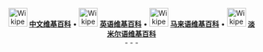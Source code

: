 <center>[[File:Wikipedia-logo-v2.svg|38px]] '''[[:zh:|中文维基百科]]''' • [[File:Wikipedia-logo-v2.svg|38px]] '''[[:en:|英语维基百科]]''' • [[File:Wikipedia-logo-v2.svg|38px]] '''[[:ms:|马来语维基百科]]''' • [[File:Wikipedia-logo-v2.svg|38px]] '''[[:ta:|淡米尔语维基百科]]'''<br>
'''{{sans-serif|Zhōngwén Wéijībǎikē}}''' - {{lang|en|'''English Wikipedia'''}} - {{lang|ms|'''Wikipedia Bahasa Melayu'''}} - {{lang|ta|'''தமிழ் விக்கிப்பீடியா'''}}
</center>